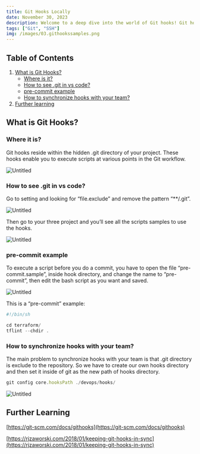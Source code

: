```yaml
---
title: Git Hooks Locally
date: November 30, 2023
description: Welcome to a deep dive into the world of Git hooks! Git hooks are a powerful mechanism that allows developers to automate and customize their Git workflow. In this guide, we'll explore the basics of Git hooks, where to find them in your project, and how to leverage them for better collaboration within your team.
tags: ["Git", "SSH"]
img: /images/03.githookssamples.png
---
```


## Table of Contents

1. [What is Git Hooks?](#what-is-git-hooks)
   - [Where is it?](#where-it-is)
   - [How to see .git in vs code?](#how-to-see-git-in-vs-code)
   - [pre-commit example](#pre-commit-example)
   - [How to synchronize hooks with your team?](#how-to-synchronize-hooks-with-your-team)
2. [Further learning](#further-learning)

## What is Git Hooks?

### Where it is?

Git hooks reside within the hidden .git directory of your project. These hooks enable you to execute scripts at various points in the Git workflow.

![Untitled](./images/03.githooksxy.png)

### How to see .git in vs code?

Go to setting and looking for “file.exclude” and remove the pattern “\*\*/.git”.

![Untitled](./images/03.githookvscode.png)

Then go to your three project and you’ll see all the scripts samples to use the hooks.

![Untitled](./images/03.githookssamples.png)

### pre-commit example

To execute a script before you do a commit, you have to open the file “pre-commit.sample”, inside hook directory, and change the name to “pre-commit”, then edit the bash script as you want and saved.

![Untitled](./images/03.githookprecommit.png)

This is a “pre-commit” example:

```jsx
#!/bin/sh

cd terraform/
tflint --chdir .
```

### How to synchronize hooks with your team?

The main problem to synchronize hooks with your team is that .git directory is exclude to the repository.
So we have to create our own hooks directory and then set it inside of git as the new path of hooks directory.

```jsx
git config core.hooksPath ./devops/hooks/
```

![Untitled](./images/03.githookstructure.png)

## Further Learning

[https://git-scm.com/docs/githooks](https://git-scm.com/docs/githooks)

[https://rjzaworski.com/2018/01/keeping-git-hooks-in-sync](https://rjzaworski.com/2018/01/keeping-git-hooks-in-sync)

